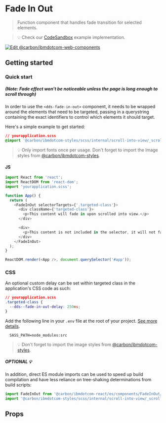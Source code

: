 
# Fade In Out

> Function component that handles fade transition for selected elements.

> 💡 Check our
> [CodeSandbox](https://githubbox.com/carbon-design-system/carbon-for-ibm-dotcom/tree/master/packages/react/examples/codesandbox/components/FadeInOut)
> example implementation.

[![Edit @carbon/ibmdotcom-web-components](https://codesandbox.io/static/img/play-codesandbox.svg)](https://githubbox.com/carbon-design-system/carbon-for-ibm-dotcom/tree/master/packages/react/examples/codesandbox/components/FadeInOut)

## Getting started

### Quick start
##### (Note: Fade effect won't be noticeable unless the page is long enough to scroll through)

In order to use the `<dds-fade-in-out>` component, it needs to be wrapped around the elements that need to be targeted,
passing in a querystring containing the exact identifiers to control which elements it should target.

Here's a simple example to get started:

```css
// yourapplication.scss
@import '@carbon/ibmdotcom-styles/scss/internal/scroll-into-view/_scroll-into-view.scss';
```

> 💡 Only import fonts once per usage. Don't forget to import the Image styles
> from
> [@carbon/ibmdotcom-styles](https://github.com/carbon-design-system/carbon-for-ibm-dotcom/blob/master/packages/styles).

#### JS

```javascript
import React from 'react';
import ReactDOM from 'react-dom';
import 'yourapplication.scss';

function App() {
  return (
    <FadeInOut selectorTargets={'.targeted-class'}>
      <div className={'targeted-class'}>
        <p>This content will fade in upon scrolled into view.</p>
      </div>

      <div>
        <p>This content is not included in the selector, it will not fade.</p>
      </div>
    </FadeInOut>
  );
}

ReactDOM.render(<App />, document.querySelector('#app'));

```

### CSS

An optional custom delay can be set within targeted class in the application's CSS code as such:

```css
// yourapplication.scss
.targeted-class {
  --dds--fade-in-out-delay: 250ms;
}
```

Add the following line in your `.env` file at the root of your project.
[See more details](https://github.com/carbon-design-system/carbon-for-ibm-dotcom/tree/master/packages/styles#usage).

```
  SASS_PATH=node_modules:src
```

> 💡 Don't forget to import the image styles from
> [@carbon/ibmdotcom-styles](https://github.com/carbon-design-system/carbon-for-ibm-dotcom/blob/master/packages/styles).

##### OPTIONAL 💡

In addition, direct ES module imports can be used to speed up build compilation
and have less reliance on tree-shaking determinations from build scripts:

```js
import FadeInOut from '@carbon/ibmdotcom-react/es/components/FadeInOut/FadeInOut';
import '@carbon/ibmdotcom-styles/scss/internal/scroll-into-view/_scroll-into-view.scss';
```

## Props

<Props of={FadeInOut} />

<Description markdown={contributing} />
